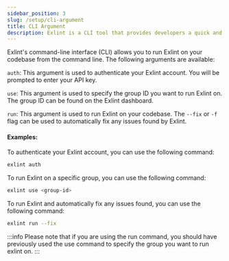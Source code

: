 ```yaml
---
sidebar_position: 3
slug: /setup/cli-argument
title: CLI Argument
description: Exlint is a CLI tool that provides developers a quick and efficient application of multiple coding rule policies in multiple projects
---
```



Exlint's command-line interface (CLI) allows you to run Exlint on your codebase from the command line. The following arguments are available:

`auth`: This argument is used to authenticate your Exlint account. You will be prompted to enter your API key.

`use`: This argument is used to specify the group ID you want to run Exlint on. The group ID can be found on the Exlint dashboard.

`run`: This argument is used to run Exlint on your codebase. The `--fix` or `-f` flag can be used to automatically fix any issues found by Exlint.

#### Examples:

To authenticate your Exlint account, you can use the following command:

```bash
exlint auth
```

To run Exlint on a specific group, you can use the following command:

```bash
exlint use <group-id>
```

To run Exlint and automatically fix any issues found, you can use the following command:

```bash
exlint run --fix
```

:::info
Please note that if you are using the run command, you should have previously used the use command to specify the group you want to run exlint on.
:::
